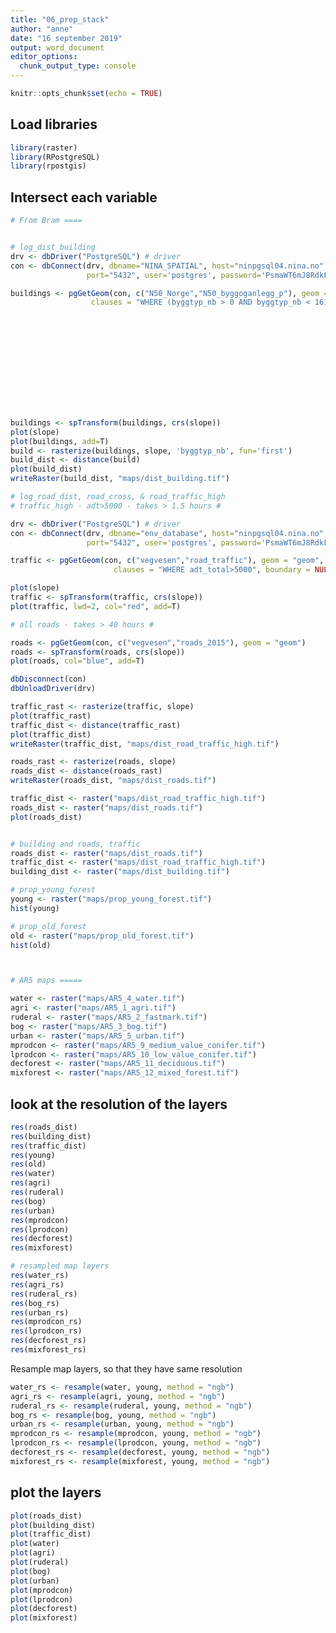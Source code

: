```yaml
---
title: "06_prep_stack"
author: "anne"
date: "16 september 2019"
output: word_document
editor_options: 
  chunk_output_type: console
---
```


```r
knitr::opts_chunk$set(echo = TRUE)
```

## Load libraries 
```r

library(raster)
library(RPostgreSQL)
library(rpostgis)
```


## Intersect each variable 
```r
# From Bram ====


# log_dist_building 
drv <- dbDriver("PostgreSQL") # driver
con <- dbConnect(drv, dbname="NINA_SPATIAL", host="ninpgsql04.nina.no",  
                 port="5432", user='postgres', password='PsmaWT6mJ8RdkFu') # define connection

buildings <- pgGetGeom(con, c("N50_Norge","N50_byggoganlegg_p"), geom = "geom", 
                  clauses = "WHERE (byggtyp_nb > 0 AND byggtyp_nb < 161) OR 
                                                                          (byggtyp_nb > 163 AND byggtyp_nb < 171) OR
                                                                          (byggtyp_nb > 172 AND byggtyp_nb < 181) OR
                                                                          (byggtyp_nb > 183 AND byggtyp_nb < 214) OR
                                                                          (byggtyp_nb > 214 AND byggtyp_nb < 216) OR
                                                                          (byggtyp_nb > 216 AND byggtyp_nb < 221) OR
                                                                          (byggtyp_nb > 221 AND byggtyp_nb < 223) OR
                                                                          (byggtyp_nb > 223 AND byggtyp_nb < 229) OR
                                                                          (byggtyp_nb > 229 AND byggtyp_nb < 830) OR
                                                                          (byggtyp_nb > 830 AND byggtyp_nb < 840) OR
                                                                          (byggtyp_nb > 840 AND byggtyp_nb < 956) OR
                                                                          byggtyp_nb > 956", boundary = NULL, query = NULL)

buildings <- spTransform(buildings, crs(slope))
plot(slope)
plot(buildings, add=T)
build <- rasterize(buildings, slope, 'byggtyp_nb', fun='first')
build_dist <- distance(build)
plot(build_dist)
writeRaster(build_dist, "maps/dist_building.tif")

# log_road_dist, road_cross, & road_traffic_high 
# traffic_high - adt>5000 - takes > 1.5 hours #

drv <- dbDriver("PostgreSQL") # driver
con <- dbConnect(drv, dbname="env_database", host="ninpgsql04.nina.no",  
                 port="5432", user='postgres', password='PsmaWT6mJ8RdkFu') # define connection

traffic <- pgGetGeom(con, c("vegvesen","road_traffic"), geom = "geom", 
                       clauses = "WHERE adt_total>5000", boundary = NULL, query = NULL)

plot(slope)
traffic <- spTransform(traffic, crs(slope))
plot(traffic, lwd=2, col="red", add=T)

# all roads - takes > 40 hours #

roads <- pgGetGeom(con, c("vegvesen","roads_2015"), geom = "geom")
roads <- spTransform(roads, crs(slope))
plot(roads, col="blue", add=T)

dbDisconnect(con)
dbUnloadDriver(drv)

traffic_rast <- rasterize(traffic, slope)
plot(traffic_rast)
traffic_dist <- distance(traffic_rast)
plot(traffic_dist)
writeRaster(traffic_dist, "maps/dist_road_traffic_high.tif")

roads_rast <- rasterize(roads, slope)
roads_dist <- distance(roads_rast)
writeRaster(roads_dist, "maps/dist_roads.tif")

traffic_dist <- raster("maps/dist_road_traffic_high.tif")
roads_dist <- raster("maps/dist_roads.tif")
plot(roads_dist)


# building and roads, traffic
roads_dist <- raster("maps/dist_roads.tif")
traffic_dist <- raster("maps/dist_road_traffic_high.tif")
building_dist <- raster("maps/dist_building.tif")

# prop_young_forest 
young <- raster("maps/prop_young_forest.tif")
hist(young)

# prop_old_forest 
old <- raster("maps/prop_old_forest.tif")
hist(old)



# AR5 maps =====

water <- raster("maps/AR5_4_water.tif")
agri <- raster("maps/AR5_1_agri.tif")
ruderal <- raster("maps/AR5_2_fastmark.tif")
bog <- raster("maps/AR5_3_bog.tif")
urban <- raster("maps/AR5_5_urban.tif")
mprodcon <- raster("maps/AR5_9_medium_value_conifer.tif")
lprodcon <- raster("maps/AR5_10_low_value_conifer.tif")
decforest <- raster("maps/AR5_11_deciduous.tif")
mixforest <- raster("maps/AR5_12_mixed_forest.tif")

```

## look at the resolution of the layers
```r
res(roads_dist)
res(building_dist)
res(traffic_dist)
res(young)
res(old)
res(water)
res(agri)
res(ruderal)
res(bog)
res(urban)
res(mprodcon)
res(lprodcon)
res(decforest)
res(mixforest)

# resampled map layers  
res(water_rs)
res(agri_rs)
res(ruderal_rs)
res(bog_rs)
res(urban_rs)
res(mprodcon_rs)
res(lprodcon_rs)
res(decforest_rs)
res(mixforest_rs)

```

Resample map layers, so that they have same resolution
```r
water_rs <- resample(water, young, method = "ngb")
agri_rs <- resample(agri, young, method = "ngb")
ruderal_rs <- resample(ruderal, young, method = "ngb")
bog_rs <- resample(bog, young, method = "ngb")
urban_rs <- resample(urban, young, method = "ngb")
mprodcon_rs <- resample(mprodcon, young, method = "ngb")
lprodcon_rs <- resample(lprodcon, young, method = "ngb")
decforest_rs <- resample(decforest, young, method = "ngb")
mixforest_rs <- resample(mixforest, young, method = "ngb")

```



## plot the layers
```r
plot(roads_dist)
plot(building_dist)
plot(traffic_dist)
plot(water)
plot(agri)
plot(ruderal)
plot(bog)
plot(urban)
plot(mprodcon)
plot(lprodcon)
plot(decforest)
plot(mixforest)

```


